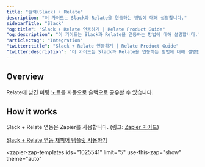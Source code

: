 ```yaml
---
title: "슬랙(Slack) + Relate"
description: "이 가이드는 Slack과 Relate을 연동하는 방법에 대해 설명합니다."
sidebarTitle: "Slack"
"og:title": "Slack + Relate 연동하기 | Relate Product Guide"
"og:description": "이 가이드는 Slack과 Relate을 연동하는 방법에 대해 설명합니다."
"article:tag": "Integration"
"twitter:title": "Slack + Relate 연동하기 | Relate Product Guide"
"twitter:description": "이 가이드는 Slack과 Relate을 연동하는 방법에 대해 설명합니다."
---
```


<script type="module" src="https://cdn.zapier.com/packages/partner-sdk/v0/zapier-elements/zapier-elements.esm.js"></script>
<link rel="stylesheet" href="https://cdn.zapier.com/packages/partner-sdk/v0/zapier-elements/zapier-elements.css"/>

## Overview

Relate에 남긴 미팅 노트를 자동으로 슬랙으로 공유할 수 있습니다.

## How it works

Slack + Relate 연동은 Zapier를 사용합니다. (링크: [Zapier 가이드](/integrations/zapier))

[Slack + Relate 연동 재피어 템플릿 사용하기](https://zapier.com/app/editor/template/1025541)

<zapier-zap-templates
  ids="1025541"
  limit="5"
  use-this-zap="show"
  theme="auto"
></zapier-zap-templates>
